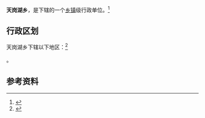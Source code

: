 {{中国乡级行政区|32/13/24/202/000}}

'''天岗湖乡'''，是{{PRC admin/fullname|32/13/24/202/000|3}}下辖的一个[[乡镇|乡镇]]级行政单位。<ref>{{PRC admin/ref sgc|{{PRC admin/parent|32/13/24/202/000}}}}</ref>

== 行政区划 ==

天岗湖乡下辖以下地区：<ref>{{PRC admin/ref sgc|32/13/24/202/000}}</ref>

{{PRC admin/children|32/13/24/202/000}}。

== 参考资料 ==

{{reflist}}

{{PRC admin/navcat|32/13/24/202/000}}
{{江苏行政区划小作品}}